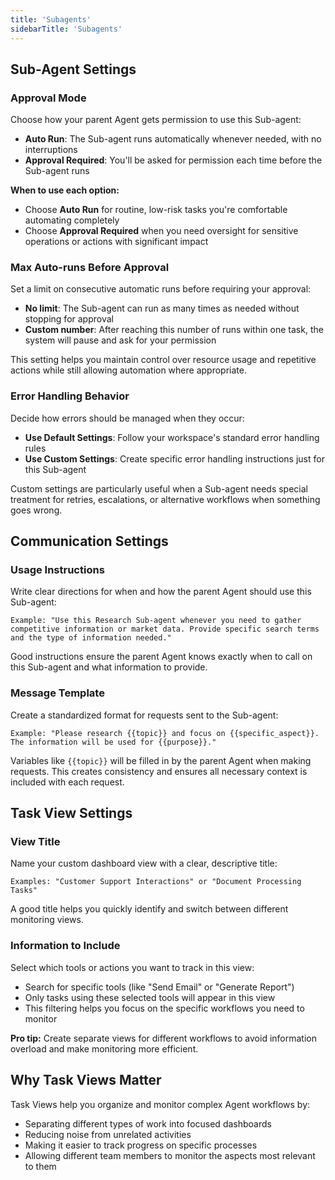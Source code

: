 ```yaml
---
title: 'Subagents'
sidebarTitle: 'Subagents'
---
```


## Sub-Agent Settings

### Approval Mode

Choose how your parent Agent gets permission to use this Sub-agent:

* **Auto Run**: The Sub-agent runs automatically whenever needed, with no interruptions
* **Approval Required**: You'll be asked for permission each time before the Sub-agent runs

**When to use each option:**
* Choose **Auto Run** for routine, low-risk tasks you're comfortable automating completely
* Choose **Approval Required** when you need oversight for sensitive operations or actions with significant impact

### Max Auto-runs Before Approval

Set a limit on consecutive automatic runs before requiring your approval:

* **No limit**: The Sub-agent can run as many times as needed without stopping for approval
* **Custom number**: After reaching this number of runs within one task, the system will pause and ask for your permission

This setting helps you maintain control over resource usage and repetitive actions while still allowing automation where appropriate.

### Error Handling Behavior

Decide how errors should be managed when they occur:

* **Use Default Settings**: Follow your workspace's standard error handling rules
* **Use Custom Settings**: Create specific error handling instructions just for this Sub-agent

Custom settings are particularly useful when a Sub-agent needs special treatment for retries, escalations, or alternative workflows when something goes wrong.

## Communication Settings

### Usage Instructions

Write clear directions for when and how the parent Agent should use this Sub-agent:

```
Example: "Use this Research Sub-agent whenever you need to gather competitive information or market data. Provide specific search terms and the type of information needed."
```

Good instructions ensure the parent Agent knows exactly when to call on this Sub-agent and what information to provide.

### Message Template

Create a standardized format for requests sent to the Sub-agent:

```
Example: "Please research {{topic}} and focus on {{specific_aspect}}. The information will be used for {{purpose}}."
```

Variables like `{{topic}}` will be filled in by the parent Agent when making requests. This creates consistency and ensures all necessary context is included with each request.

## Task View Settings

### View Title

Name your custom dashboard view with a clear, descriptive title:

```
Examples: "Customer Support Interactions" or "Document Processing Tasks"
```

A good title helps you quickly identify and switch between different monitoring views.

### Information to Include

Select which tools or actions you want to track in this view:

* Search for specific tools (like "Send Email" or "Generate Report")
* Only tasks using these selected tools will appear in this view
* This filtering helps you focus on the specific workflows you need to monitor

**Pro tip:** Create separate views for different workflows to avoid information overload and make monitoring more efficient.

## Why Task Views Matter

Task Views help you organize and monitor complex Agent workflows by:
* Separating different types of work into focused dashboards
* Reducing noise from unrelated activities
* Making it easier to track progress on specific processes
* Allowing different team members to monitor the aspects most relevant to them